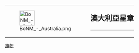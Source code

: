 {| style="border: 1px solid {{{border|gray}}}; background-color: {{{color|#fdffe7}}};"
|rowspan="2" valign="middle" | [[File:BoNM - Australia.png|50px]]
|rowspan="2" |
|style="font-size: x-large; padding: 0; vertical-align: middle; height: 1.1em;" | '''澳大利亞星章'''
|-
|style="vertical-align: middle; border-top: 1px solid gray;" | {{{1}}}
|}

<noinclude>
[[Category:維基星章模板|旗帜]]
</noinclude>